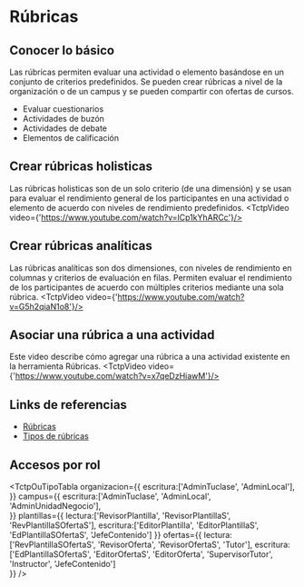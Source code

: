 
# Rúbricas

## Conocer lo básico
Las rúbricas permiten evaluar una actividad o elemento basándose en un conjunto de criterios predefinidos. 
Se pueden crear rúbricas a nivel de la organización o de un campus y se pueden compartir con ofertas de cursos. 

- Evaluar cuestionarios
- Actividades de buzón
- Actividades de debate
- Elementos de calificación

## Crear rúbricas holisticas
Las rúbricas holisticas son de un solo criterio (de una dimensión) y se usan para evaluar el rendimiento general de los participantes en una actividad o elemento de acuerdo con niveles de rendimiento predefinidos.
<TctpVideo video={'https://www.youtube.com/watch?v=lCp1kYhARCc'}/>

## Crear rúbricas analíticas
Las rúbricas analíticas son dos dimensiones, con niveles de rendimiento en columnas y criterios de evaluación en filas. 
Permiten evaluar el rendimiento de los participantes de acuerdo con múltiples criterios mediante una sola rúbrica.
<TctpVideo video={'https://www.youtube.com/watch?v=G5h2qiaN1o8'}/>

## Asociar una rúbrica a una actividad
Este video describe cómo agregar una rúbrica a una actividad existente en la herramienta Rúbricas.
<TctpVideo video={'https://www.youtube.com/watch?v=x7qeDzHiawM'}/>


## Links de referencias
* <a href="https://documentation.brightspace.com/es-mx/semester_start/-/instructor/faq_rubrics.htm?tocpath=Introducci%C3%B3n%7CPreguntas%20frecuentes%20de%20los%20instructores%7CR%C3%BAbricas%7C_____0" target="_blank">Rúbricas</a>
* <a href="https://documentation.brightspace.com/es-mx/le/rubrics/instructor/rubric_types.htm?tocpath=Introducci%C3%B3n%7CPreguntas%20frecuentes%20de%20los%20instructores%7CR%C3%BAbricas%7C_____1" target="_blank">Tipos de rúbricas</a>

## Accesos por rol
<TctpOuTipoTabla 
    organizacion={{
        escritura:['AdminTuclase', 'AdminLocal'],
    }} 
    campus={{
        escritura:['AdminTuclase', 'AdminLocal', 'AdminUnidadNegocio'],        
    }} 
    plantillas={{
        lectura:['RevisorPlantilla', 'RevisorPlantillaS', 'RevPlantillaSOfertaS'], 
        escritura:['EditorPlantilla', 'EditorPlantillaS', 'EdPlantillaSOfertaS', 'JefeContenido']
    }} 
    ofertas={{
        lectura:['RevPlantillaSOfertaS', 'RevisorOferta', 'RevisorOfertaS', 'Tutor'], 
        escritura:['EdPlantillaSOfertaS', 'EditorOfertaS', 'EditorOferta', 'SupervisorTutor', 'Instructor', 'JefeContenido']        
    }} 
/>

